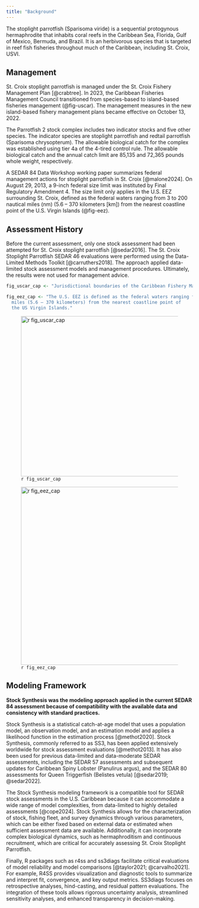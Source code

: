 ```yaml
---
title: "Background"
---
```


The stoplight parrotfish (Sparisoma viride) is a sequential protogynous hermaphrodite that inhabits coral reefs in the Caribbean Sea, Florida, Gulf of Mexico, Bermuda, and Brazil. It is an herbivorous species that is targeted in reef fish fisheries throughout much of the Caribbean, including St. Croix, USVI.

## Management

St. Croix stoplight parrotfish is managed under the St. Croix Fishery Management Plan [@crabtree]. In 2023, the Caribbean Fisheries Management Council transitioned from species-based to island-based fisheries management (@fig-uscar). The management measures in the new island-based fishery management plans became effective on October 13, 2022.

The Parrotfish 2 stock complex includes two indicator stocks and five other species. The indicator species are stoplight parrotfish and redtail parrotfish (Sparisoma chrysopterum). The allowable biological catch for the complex was established using tier 4a of the 4-tired control rule. The allowable biological catch and the annual catch limit are 85,135 and 72,365 pounds whole weight, respectively.

A SEDAR 84 Data Workshop working paper summarizes federal management actions for stoplight parrotfish in St. Croix [@malone2024]. On August 29, 2013, a 9-inch federal size limit was instituted by Final Regulatory Amendment 4. The size limit only applies in the U.S. EEZ surrounding St. Croix, defined as the federal waters ranging from 3 to 200 nautical miles (nm) (5.6 – 370 kilometers \[km\]) from the nearest coastline point of the U.S. Virgin Islands (@fig-eez).

## Assessment History

Before the current assessment, only one stock assessment had been attempted for St. Croix stoplight parrotfish [@sedar2016]. The St. Croix Stoplight Parrotfish SEDAR 46 evaluations were performed using the Data-Limited Methods Toolkit [@carruthers2018]. The approach applied data-limited stock assessment models and management procedures. Ultimately, the results were not used for management advice.

```r
fig_uscar_cap <- "Jurisdictional boundaries of the Caribbean Fishery Management Council."

fig_eez_cap <- "The U.S. EEZ is defined as the federal waters ranging from 3 to 200 nautical 
  miles (5.6 – 370 kilometers) from the nearest coastline point of 
  the US Virgin Islands."
```

![`r fig_uscar_cap`](https://www.fisheries.noaa.gov/s3//styles/original/s3/dam-migration/island_group_management_areas.jpg?itok=5wvkxme2){#fig-uscar width="4.5in"}

![`r fig_eez_cap`](https://www.fisheries.noaa.gov/s3//styles/original/s3/dam-migration/carib_map_stx.jpg?itok=yeYHZ8gy){#fig-eez width="5in"}

## Modeling Framework

**Stock Synthesis was the modeling approach applied in the current SEDAR 84 assessment because of compatibility with the available data and consistency with standard practices.**

Stock Synthesis is a statistical catch-at-age model that uses a population model, an observation model, and an estimation model and applies a likelihood function in the estimation process [@methot2020]. Stock Synthesis, commonly referred to as SS3, has been applied extensively worldwide for stock assessment evaluations [@methot2013]. It has also been used for previous data-limited and data-moderate SEDAR assessments, including the SEDAR 57 assessments and subsequent updates for Caribbean Spiny Lobster (Panulirus argus), and the SEDAR 80 assessments for Queen Triggerfish (Belistes vetula) [@sedar2019; @sedar2022].

The Stock Synthesis modeling framework is a compatible tool for SEDAR stock assessments in the U.S. Caribbean because it can accommodate a wide range of model complexities, from data-limited to highly detailed assessments [@cope2024]. Stock Synthesis allows for the characterization of stock, fishing fleet, and survey dynamics through various parameters, which can be either fixed based on external data or estimated when sufficient assessment data are available. Additionally, it can incorporate complex biological dynamics, such as hermaphroditism and continuous recruitment, which are critical for accurately assessing St. Croix Stoplight Parrotfish.

Finally, R packages such as r4ss and ss3diags facilitate critical evaluations of model reliability and model comparisons [@taylor2021; @carvalho2021]. For example, R4SS provides visualization and diagnostic tools to summarize and interpret fit, convergence, and key output metrics. SS3diags focuses on retrospective analyses, hind-casting, and residual pattern evaluations. The integration of these tools allows rigorous uncertainty analysis, streamlined sensitivity analyses, and enhanced transparency in decision-making.
